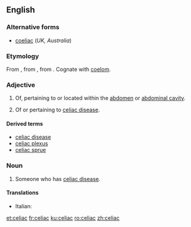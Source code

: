 ==English==

===Alternative forms===
* [[coeliac]] (''UK, Australia'')

===Etymology===
From {{etyl|la|en}} {{term|coeliacus|lang=la}}, from {{etyl|grc|en}} {{term|κοιλιακός|lang=grc}}, from {{term|κοιλία||belly|lang=grc}}. Cognate with [[coelom]].

===Adjective===
{{en-adj|-}}

# {{context|US|anatomy|lang=en}} Of, pertaining to or located within the [[abdomen]] or [[abdominal cavity]].
# {{context|US|medicine|lang=en}} Of or pertaining to [[celiac disease]].

====Derived terms====
* [[celiac disease]]
* [[celiac plexus]]
* [[celiac sprue]]

===Noun===
{{en-noun}}

# Someone who has [[celiac disease]].

====Translations====
{{trans-top|someone who has celiac disease}}
* Italian: {{t|it|celiaco|m}}
{{trans-mid}}
{{trans-bottom}}

[[et:celiac]]
[[fr:celiac]]
[[ku:celiac]]
[[ro:celiac]]
[[zh:celiac]]